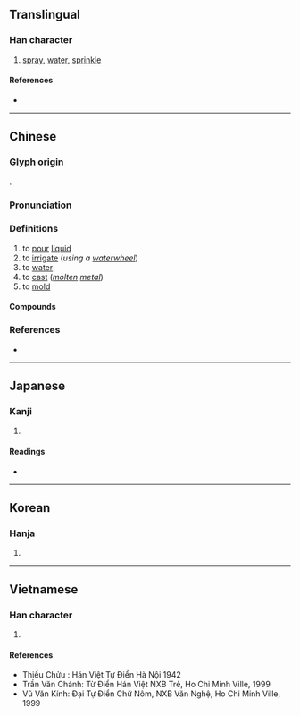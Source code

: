 {{also|浇}}
{{character info/new}}
==Translingual==

===Han character===
{{Han char|rn=85|rad=水|as=12|sn=15|four=34111|canj=EGGU|ids=⿰氵堯}}

# [[spray]], [[water]], [[sprinkle]]

====References====
* {{Han ref|kx=0651.270|dkj=18317|dj=1061.280|hdz=31734.150|uh=6F86|ud=28550|bh=BCE5|bd=48357}}

----

==Chinese==
{{zh-forms|s=浇}}

===Glyph origin===
{{Han etym}}
{{Han compound|水|堯|c1=s|c2=p|t1=water|ls=psc}}.

===Pronunciation===
{{zh-pron
|m=jiāo
|c=giu1,hiu1,ngou6,jiu6
|mn=qz,tw,xm:kiau/zz:jiâu
|mc=y
|oc=y
|cat=v
}}

===Definitions===
{{zh-hanzi}}

# to [[pour]] [[liquid]]
# to [[irrigate]] (''using a [[waterwheel]]'')
# to [[water]]
# to [[cast]] (''[[molten]] [[metal]]'')
# to [[mold]]

====Compounds====
{{zh-der|借酒澆愁|冷水澆頭|如湯澆雪|湯澆雪|澆冷水|澆奠|澆季|澆弛|澆愁|澆手|澆梅根|澆水|澆漓|澆灌|澆瓜之惠|澆花|澆薄|澆裹|澆訛|澆鑄|澆頭|澆風薄俗|火上澆油|酒澆壘塊}}

===References===
* {{R:yue:Hanzi}}

----

==Japanese==

===Kanji===
{{ja-kanji|grade=|rs=水12}}

# {{defn|lang=ja|sort=水12}}

====Readings====
* {{ja-readings|on=[[ぎょう]] (gyō)|kun=[[そそぐ]] (sosogu)}}

----

==Korean==

===Hanja===
{{ko-hanja|hangeul=요|eumhun=|rv=yo|mr=yo|y=yo}}

# {{defn|lang=ko|sort=水12}}

----

==Vietnamese==

===Han character===
{{vi-hantu|[[nhão]], [[kiêu]], [[nghiêu]]|rs=水12}}

# {{defn|lang=vi|sort=水12}}

====References====
* Thiều Chửu : Hán Việt Tự Điển Hà Nội 1942
* Trần Văn Chánh: Từ Điển Hán Việt NXB Trẻ, Ho Chi Minh Ville, 1999
* Vũ Văn Kính: Đại Tự Điển Chữ Nôm, NXB Văn Nghệ, Ho Chi Minh Ville, 1999